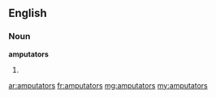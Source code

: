 ==English==

===Noun===
'''amputators'''

# {{plural of|[[amputator]]}}

[[ar:amputators]]
[[fr:amputators]]
[[mg:amputators]]
[[my:amputators]]